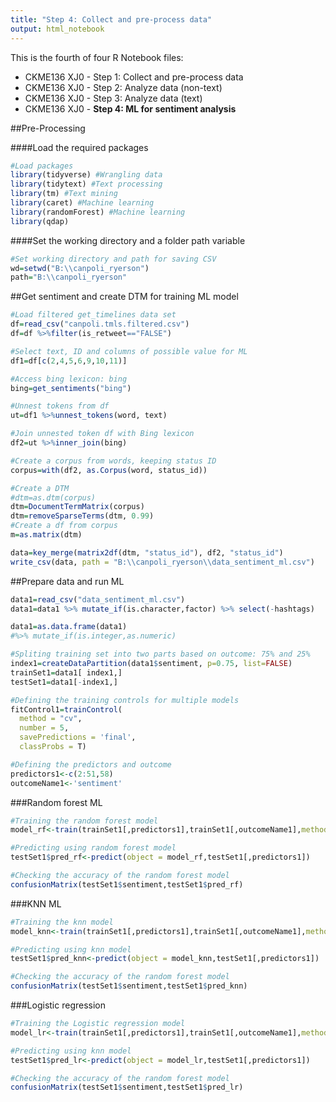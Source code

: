 ---
title: "Step 4: Collect and pre-process data"
output: html_notebook
---

This is the fourth of four R Notebook files:

* CKME136 XJ0 - Step 1: Collect and pre-process data  
* CKME136 XJ0 - Step 2: Analyze data (non-text)   
* CKME136 XJ0 - Step 3: Analyze data (text)  
* CKME136 XJ0 - **Step 4: ML for sentiment analysis**  


##Pre-Processing

####Load the required packages

```{r load_packages, echo=TRUE}
#Load packages
library(tidyverse) #Wrangling data
library(tidytext) #Text processing
library(tm) #Text mining 
library(caret) #Machine learning
library(randomForest) #Machine learning
library(qdap)
```


####Set the working directory and a folder path variable
```{r wdandpath}
#Set working directory and path for saving CSV
wd=setwd("B:\\canpoli_ryerson")
path="B:\\canpoli_ryerson"

```

##Get sentiment and create DTM for training ML model

```{r preprocess}
#Load filtered get_timelines data set
df=read_csv("canpoli.tmls.filtered.csv")
df=df %>%filter(is_retweet=="FALSE")

#Select text, ID and columns of possible value for ML
df1=df[c(2,4,5,6,9,10,11)]

#Access bing lexicon: bing
bing=get_sentiments("bing")

#Unnest tokens from df 
ut=df1 %>%unnest_tokens(word, text)

#Join unnested token df with Bing lexicon
df2=ut %>%inner_join(bing)

#Create a corpus from words, keeping status ID
corpus=with(df2, as.Corpus(word, status_id))

#Create a DTM
#dtm=as.dtm(corpus)
dtm=DocumentTermMatrix(corpus)
dtm=removeSparseTerms(dtm, 0.99) 
#Create a df from corpus
m=as.matrix(dtm)

data=key_merge(matrix2df(dtm, "status_id"), df2, "status_id")
write_csv(data, path = "B:\\canpoli_ryerson\\data_sentiment_ml.csv")
```


##Prepare data and run ML

```{r}
data1=read_csv("data_sentiment_ml.csv") 
data1=data1 %>% mutate_if(is.character,factor) %>% select(-hashtags)

data1=as.data.frame(data1)
#%>% mutate_if(is.integer,as.numeric)

#Spliting training set into two parts based on outcome: 75% and 25%
index1=createDataPartition(data1$sentiment, p=0.75, list=FALSE)
trainSet1=data1[ index1,]
testSet1=data1[-index1,]

#Defining the training controls for multiple models
fitControl1=trainControl(
  method = "cv",
  number = 5,
  savePredictions = 'final',
  classProbs = T)

#Defining the predictors and outcome
predictors1<-c(2:51,58)
outcomeName1<-'sentiment'


```

###Random forest ML
```{r}
#Training the random forest model
model_rf<-train(trainSet1[,predictors1],trainSet1[,outcomeName1],method='rf',trControl=fitControl1,tuneLength=3)

#Predicting using random forest model
testSet1$pred_rf<-predict(object = model_rf,testSet1[,predictors1])

#Checking the accuracy of the random forest model
confusionMatrix(testSet1$sentiment,testSet1$pred_rf)
```

###KNN ML
```{r}
#Training the knn model
model_knn<-train(trainSet1[,predictors1],trainSet1[,outcomeName1],method='knn',trControl=fitControl1,tuneLength=3)

#Predicting using knn model
testSet1$pred_knn<-predict(object = model_knn,testSet1[,predictors1])

#Checking the accuracy of the random forest model
confusionMatrix(testSet1$sentiment,testSet1$pred_knn)
```


###Logistic regression
```{r}
#Training the Logistic regression model
model_lr<-train(trainSet1[,predictors1],trainSet1[,outcomeName1],method='glm',trControl=fitControl1,tuneLength=3)

#Predicting using knn model
testSet1$pred_lr<-predict(object = model_lr,testSet1[,predictors1])

#Checking the accuracy of the random forest model
confusionMatrix(testSet1$sentiment,testSet1$pred_lr)
```




```{r}

```





